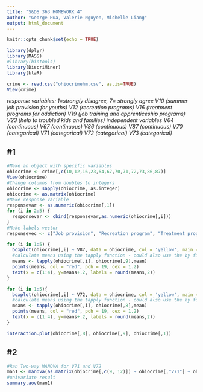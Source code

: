 ```yaml
---
title: "S&DS 363 HOMEWORK 4"
author: "George Hua, Valerie Nguyen, Michelle Liang"
output: html_document
---
```


```r
knitr::opts_chunk$set(echo = TRUE)
```

```r
library(dplyr)
library(MASS)
#library(biotools)
library(DiscriMiner) 
library(klaR)

crime <- read.csv("ohiocrimehm.csv", as.is=TRUE)
View(crime)
```
*response variables: 1=strongly disagree, 7= strongly agree*
*V10 (summer job provision for youths) V12 (recreation programs) V16 (treatment programs for addiction) V19 (job training and apprenticeship programs) V23 (help to troubled kids and families)*
*independent variables V64 (continuous) V67 (continuous) V86 (continuous) V87 (continuous) V70 (categorical) V71 (categorical) V72 (categorical) V73 (categorical)*

## #1
```r
#Make an object with specific variables
ohiocrime <- crime[,c(10,12,16,23,64,67,70,71,72,73,86,87)]
View(ohiocrime)
#Change columns from doubles to integers
ohiocrime <- sapply(ohiocrime, as.integer)
ohiocrime <- as.matrix(ohiocrime)
#Make response variable
responsevar <- as.numeric(ohiocrime[,1])
for (i in 2:5) {
  responsevar <- cbind(responsevar,as.numeric(ohiocrime[,i]))
}
#Make labels vector
responsevec <- c("Job provision", "Recreation program", "Treatment program", "Job training", "Help to troubled")

for (i in 1:5) {
  boxplot(ohiocrime[,i] ~ V87, data = ohiocrime, col = 'yellow', main = paste(responsevec[i], "By Income"), ylab = "")
  #calculate means using the tapply function - could also use the by function
  means <- tapply(ohiocrime[,i], ohiocrime[,9],mean)
  points(means, col = "red", pch = 19, cex = 1.2)
  text(x = c(1:4), y=means+.2, labels = round(means,2))
}

for (i in 1:5){
  boxplot(ohiocrime[,i] ~ V72, data = ohiocrime, col = 'yellow', main = paste(responsevec[i], "By Income"), ylab = "")
  #calculate means using the tapply function - could also use the by function
  means <- tapply(ohiocrime[,i], ohiocrime[,8],mean)
  points(means, col = "red", pch = 19, cex = 1.2)
  text(x = c(1:4), y=means+.2, labels = round(means,2))
}

interaction.plot(ohiocrime[,8], ohiocrime[,9], ohiocrime[,1])
```

## #2

```r
#Ran Two-way MANOVA for V71 and V72
man1 <- manova(as.matrix(ohiocrime[,c(9, 12)]) ~ ohiocrime[,"V71"] + ohiocrime[,"V72"] + ohiocrime[,"V71"]*ohiocrime[,"V72"])
#univariate result
summary.aov(man1)
```

